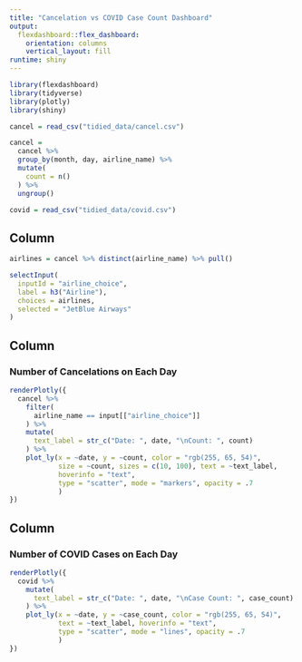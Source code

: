 ```yaml
---
title: "Cancelation vs COVID Case Count Dashboard"
output: 
  flexdashboard::flex_dashboard:
    orientation: columns
    vertical_layout: fill
runtime: shiny
---
```


<style>                     
.navbar {
  background-color:white;
  border-color:white;
}
.navbar-brand {
color:black!important;
}
</style>                    


```r
library(flexdashboard)
library(tidyverse)
library(plotly)
library(shiny)

cancel = read_csv("tidied_data/cancel.csv")

cancel = 
  cancel %>% 
  group_by(month, day, airline_name) %>% 
  mutate(
    count = n()
  ) %>% 
  ungroup()

covid = read_csv("tidied_data/covid.csv")
```


Column {.sidebar}
-----------------------------------------------------------------------

```r
airlines = cancel %>% distinct(airline_name) %>% pull()

selectInput(
  inputId = "airline_choice",
  label = h3("Airline"),
  choices = airlines,
  selected = "JetBlue Airways"
)
```


Column {data-width=600}
-----------------------------------------------------------------------

### Number of Cancelations on Each Day

```r
renderPlotly({
  cancel %>% 
    filter(
      airline_name == input[["airline_choice"]]
    ) %>% 
    mutate(
      text_label = str_c("Date: ", date, "\nCount: ", count)
    ) %>% 
    plot_ly(x = ~date, y = ~count, color = "rgb(255, 65, 54)",
            size = ~count, sizes = c(10, 100), text = ~text_label,
            hoverinfo = "text",
            type = "scatter", mode = "markers", opacity = .7
            )
})
```


Column {data-width=600}
-----------------------------------------------------------------------

### Number of COVID Cases on Each Day

```r
renderPlotly({
  covid %>% 
    mutate(
      text_label = str_c("Date: ", date, "\nCase Count: ", case_count)
    ) %>% 
    plot_ly(x = ~date, y = ~case_count, color = "rgb(255, 65, 54)",
            text = ~text_label, hoverinfo = "text",
            type = "scatter", mode = "lines", opacity = .7
            )
})
```

